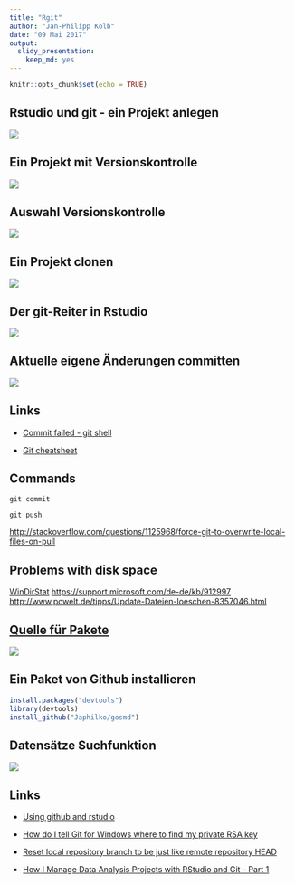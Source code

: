 ```yaml
---
title: "Rgit"
author: "Jan-Philipp Kolb"
date: "09 Mai 2017"
output: 
  slidy_presentation: 
    keep_md: yes
---
```


```r
knitr::opts_chunk$set(echo = TRUE)
```


## Rstudio und git - ein Projekt anlegen

![](figure/NeuesProjekt.PNG)


## Ein Projekt mit Versionskontrolle

![](figure/VersionControl.PNG)

## Auswahl Versionskontrolle

![](figure/gitSVN.PNG)

## Ein Projekt clonen

![](figure/CloneProject.PNG)

## Der git-Reiter in Rstudio

![](figure/gitReiter.PNG)

## Aktuelle eigene Änderungen committen

![](figure/CommitMessage.PNG)


## Links

- [Commit failed - git shell](http://stackoverflow.com/questions/11229843/github-windows-commit-failed-failed-to-create-a-new-commit)

- [Git cheatsheet](https://services.github.com/on-demand/downloads/github-git-cheat-sheet.pdf)


## Commands

``` 
git commit
```

``` 
git push
```


<http://stackoverflow.com/questions/1125968/force-git-to-overwrite-local-files-on-pull>

## Problems with disk space

[WinDirStat](http://www.tecchannel.de/storage/tools/2037869/mit_windirstat_kostenlos_speicherplatz_auf_der_festplatte_visualisieren/)
<https://support.microsoft.com/de-de/kb/912997>
<http://www.pcwelt.de/tipps/Update-Dateien-loeschen-8357046.html>


## [Quelle für Pakete](https://www.researchgate.net/figure/301746965_fig1_Figure-2-Number-of-R-packages-by-source)

![](https://www.researchgate.net/profile/Tom_Mens/publication/301746965/figure/fig1/AS:356583633637381@1462027571464/Figure-2-Number-of-R-packages-by-source.png)

## Ein Paket von Github installieren

```r
install.packages("devtools")
library(devtools)
install_github("Japhilko/gosmd")
```



## Datensätze Suchfunktion

![](figure/SearchableGithub.PNG)


## Links

- [Using github and rstudio](https://www.r-bloggers.com/version-control-file-sharing-and-collaboration-using-github-and-rstudio/)

- [How do I tell Git for Windows where to find my private RSA key](http://serverfault.com/questions/194567/how-do-i-tell-git-for-windows-where-to-find-my-private-rsa-key)

- [Reset local repository branch to be just like remote repository HEAD](http://stackoverflow.com/questions/1628088/reset-local-repository-branch-to-be-just-like-remote-repository-head)

- [How I Manage Data Analysis Projects with RStudio and Git - Part 1](http://christianlemp.com/blog/2014/02/05/How-I-Manage-Data-Projects-with-RStudio-and-Git.html)

